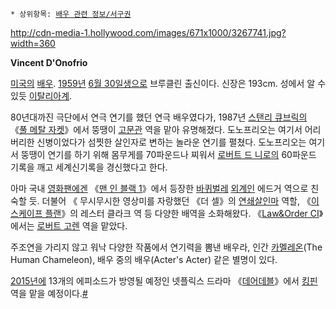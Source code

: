  * 상위항목: [[배우 관련 정보/서구권]]

http://cdn-media-1.hollywood.com/images/671x1000/3267741.jpg?width=360

'''Vincent D'Onofrio'''

[[미국]]의 [[배우]]. [[1959년]] [[6월 30일]]생으로 브루클린 출신이다. 신장은 193cm. 성에서 알 수 있듯 [[이탈리아계 미국인|이탈리아계]].

80년대까진 극단에서 연극 연기를 했던 연극 배우였다가, 1987년 [[스탠리 큐브릭]]의 《[[풀 메탈 자켓]]》에서 뚱땡이 [[고문관]] 역을 맡아 유명해졌다. 도노프리오는 여기서 어리버리한 신병이었다가 섬찟한 살인자로 변하는 놀라운 연기를 펼쳤다. 도노프리오는 여기서 뚱땡이 연기를 하기 위해 몸무게를 70파운드나 찌워서 [[로버트 드 니로]]의 60파운드 기록을 깨고 세계신기록을 경신했다고 한다.

아마 국내 [[영화]]팬에겐 《[[맨 인 블랙 1]]》에서 등장한 [[바퀴벌레]] [[외계인]] 에드거 역으로 친숙할 듯. 더불어 《 무시무시한 영상미를 자랑했던 《더 셀》의 [[연쇄살인마]] 역할, 《[[이스케이프 플랜]]》의 레스터 클라크 역 등 다양한 배역을 소화해왔다. 《[[Law&Order CI]]》에서는 [[로버트 고렌]] 역을 맡았다.

주조연을 가리지 않고 워낙 다양한 작품에서 연기력을 뽐낸 배우라, 인간 [[카멜레온]](The Human Chameleon), 배우 중의 배우(Acter's Acter) 같은 별명이 있다.

[[2015년]]에 13개의 에피소드가 방영될 예정인 넷플릭스 드라마 《[[데어데블(드라마)|데어데블]]》에서 [[킹핀(마블 코믹스)|킹핀]] 역을 맡을 예정이다.[http://bbs2.ruliweb.daum.net/gaia/do/ruliweb/default/av/196/read?articleId=1424661&bbsId=G003&itemId=13&pageIndex=1 #]
